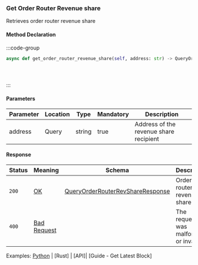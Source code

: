 ### Get Order Router Revenue share

Retrieves order router revenue share

#### Method Declaration

:::code-group

```python [Python]
async def get_order_router_revenue_share(self, address: str) -> QueryOrderRouterRevShareResponse
```

```typescript [TypeScript]
```

```rust [Rust]
```

```url [API]

```

:::

#### Parameters

| Parameter | Location | Type   | Mandatory | Description                            |
| --------- | -------- | ------ | --------- | -------------------------------------- |
| address   | Query    | string | true      | Address of the revenue share recipient |


#### Response

| Status | Meaning       | Schema                                        | Description                           |
| ------ | ------------- | --------------------------------------------- | ------------------------------------- |
| `200`  | [OK]          | [QueryOrderRouterRevShareResponse]            | Order router revenue share            |
| `400`  | [Bad Request] |                                               | The request was malformed or invalid. |

Examples: [Python] | [Rust] | [API]| [Guide - Get Latest Block]

[Python]: https://github.com/dydxprotocol/v4-clients/blob/95f2ad4b7d87e2c8f819138fcbe903826af47230/v4-client-py-v2/examples/revenue_share_example.py
[OK]: /types/ok
[QueryOrderRouterRevShareResponse]: /types/query_order_router_revenue_share_response
[Bad Request]: /types/bad-request
